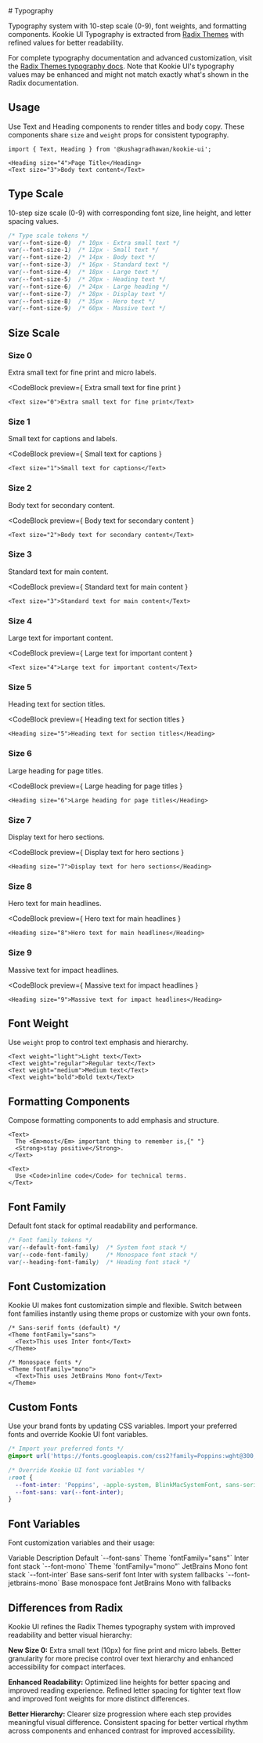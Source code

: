 
<Section size="1">

<Type />
# Typography

Typography system with 10-step scale (0-9), font weights, and formatting components. Kookie UI Typography is extracted from [Radix Themes](https://www.radix-ui.com/themes) with refined values for better readability. 

For complete typography documentation and advanced customization, visit the [Radix Themes typography docs](https://www.radix-ui.com/themes/docs/theme/typography). Note that Kookie UI's typography values may be enhanced and might not match exactly what's shown in the Radix documentation.

</Section>



<Section size="1">

## Usage

Use Text and Heading components to render titles and body copy. These components share `size` and `weight` props for consistent typography.

<CodeBlock>

```tsx
import { Text, Heading } from '@kushagradhawan/kookie-ui';
```

</CodeBlock>

<CodeBlock>

```tsx
<Heading size="4">Page Title</Heading>
<Text size="3">Body text content</Text>
```

</CodeBlock>

</Section>

<Section size="1">

## Type Scale

10-step size scale (0-9) with corresponding font size, line height, and letter spacing values.

<CodeBlock>

```css
/* Type scale tokens */
var(--font-size-0)  /* 10px - Extra small text */
var(--font-size-1)  /* 12px - Small text */
var(--font-size-2)  /* 14px - Body text */
var(--font-size-3)  /* 16px - Standard text */
var(--font-size-4)  /* 18px - Large text */
var(--font-size-5)  /* 20px - Heading text */
var(--font-size-6)  /* 24px - Large heading */
var(--font-size-7)  /* 28px - Display text */
var(--font-size-8)  /* 35px - Hero text */
var(--font-size-9)  /* 60px - Massive text */
```

</CodeBlock>

</Section>



<Section size="1">

## Size Scale

### Size 0

Extra small text for fine print and micro labels.

<CodeBlock
  preview={
    <Flex gap="2" align="center" justify="center">
      <Text size="0" align="center">Extra small text for fine print</Text>
    </Flex>
  }
>

```tsx
<Text size="0">Extra small text for fine print</Text>
```

</CodeBlock>

### Size 1

Small text for captions and labels.

<CodeBlock
  preview={
    <Flex gap="2" align="center" justify="center">
      <Text size="1" align="center">Small text for captions</Text>
    </Flex>
  }
>

```tsx
<Text size="1">Small text for captions</Text>
```

</CodeBlock>

### Size 2

Body text for secondary content.

<CodeBlock
  preview={
    <Flex gap="2" align="center" justify="center">
      <Text size="2" align="center">Body text for secondary content</Text>
    </Flex>
  }
>

```tsx
<Text size="2">Body text for secondary content</Text>
```

</CodeBlock>

### Size 3

Standard text for main content.

<CodeBlock
  preview={
    <Flex gap="2" align="center" justify="center">
      <Text size="3" align="center">Standard text for main content</Text>
    </Flex>
  }
>

```tsx
<Text size="3">Standard text for main content</Text>
```

</CodeBlock>

### Size 4

Large text for important content.

<CodeBlock
  preview={
    <Flex gap="2" align="center" justify="center">
      <Text size="4" align="center">Large text for important content</Text>
    </Flex>
  }
>

```tsx
<Text size="4">Large text for important content</Text>
```

</CodeBlock>

### Size 5

Heading text for section titles.

<CodeBlock
  preview={
    <Flex gap="2" align="center" justify="center">
      <Heading size="5" align="center">Heading text for section titles</Heading>
    </Flex>
  }
>

```tsx
<Heading size="5">Heading text for section titles</Heading>
```

</CodeBlock>

### Size 6

Large heading for page titles.

<CodeBlock
  preview={
    <Flex gap="2" align="center" justify="center">
      <Heading size="6" align="center">Large heading for page titles</Heading>
    </Flex>
  }
>

```tsx
<Heading size="6">Large heading for page titles</Heading>
```

</CodeBlock>

### Size 7

Display text for hero sections.

<CodeBlock
  preview={
    <Flex gap="2" align="center" justify="center">
      <Heading size="7" align="center">Display text for hero sections</Heading>
    </Flex>
  }
>

```tsx
<Heading size="7">Display text for hero sections</Heading>
```

</CodeBlock>

### Size 8

Hero text for main headlines.

<CodeBlock
  preview={
    <Flex gap="2" align="center" justify="center">
      <Heading size="8" align="center">Hero text for main headlines</Heading>
    </Flex>
  }
>

```tsx
<Heading size="8">Hero text for main headlines</Heading>
```

</CodeBlock>

### Size 9

Massive text for impact headlines.

<CodeBlock
  preview={
    <Flex gap="2" align="center" justify="center">
      <Heading size="9" align="center">Massive text for impact headlines</Heading>
    </Flex>
  }
>

```tsx
<Heading size="9">Massive text for impact headlines</Heading>
```

</CodeBlock>

</Section>



<Section size="1">

## Font Weight

Use `weight` prop to control text emphasis and hierarchy.

<CodeBlock>

```tsx
<Text weight="light">Light text</Text>
<Text weight="regular">Regular text</Text>
<Text weight="medium">Medium text</Text>
<Text weight="bold">Bold text</Text>
```

</CodeBlock>

</Section>



<Section size="1">

## Formatting Components

Compose formatting components to add emphasis and structure.

<CodeBlock>

```tsx
<Text>
  The <Em>most</Em> important thing to remember is,{" "}
  <Strong>stay positive</Strong>.
</Text>
```

</CodeBlock>

<CodeBlock>

```tsx
<Text>
  Use <Code>inline code</Code> for technical terms.
</Text>
```

</CodeBlock>

</Section>



<Section size="1">

## Font Family

Default font stack for optimal readability and performance.

<CodeBlock>

```css
/* Font family tokens */
var(--default-font-family)  /* System font stack */
var(--code-font-family)     /* Monospace font stack */
var(--heading-font-family)  /* Heading font stack */
```

</CodeBlock>

</Section>



<Section size="1">

## Font Customization

Kookie UI makes font customization simple and flexible. Switch between font families instantly using theme props or customize with your own fonts.

<CodeBlock>

```tsx
/* Sans-serif fonts (default) */
<Theme fontFamily="sans">
  <Text>This uses Inter font</Text>
</Theme>

/* Monospace fonts */
<Theme fontFamily="mono">
  <Text>This uses JetBrains Mono font</Text>
</Theme>
```

</CodeBlock>

</Section>



<Section size="1">

## Custom Fonts

Use your brand fonts by updating CSS variables. Import your preferred fonts and override Kookie UI font variables.

<CodeBlock>

```css
/* Import your preferred fonts */
@import url('https://fonts.googleapis.com/css2?family=Poppins:wght@300;400;500;600;700&display=swap');

/* Override Kookie UI font variables */
:root {
  --font-inter: 'Poppins', -apple-system, BlinkMacSystemFont, sans-serif;
  --font-sans: var(--font-inter);
}
```

</CodeBlock>

</Section>

<Section size="1">

## Font Variables

Font customization variables and their usage:

<Box>
  <Table.Root mt="6" mb="6" size="2" variant="ghost">
    <Table.Header>
      <Table.Row>
        <Table.ColumnHeaderCell weight="medium">Variable</Table.ColumnHeaderCell>
        <Table.ColumnHeaderCell weight="medium">Description</Table.ColumnHeaderCell>
        <Table.ColumnHeaderCell weight="medium">Default</Table.ColumnHeaderCell>
      </Table.Row>
    </Table.Header>
    <Table.Body>
      <Table.Row>
        <Table.RowHeaderCell>`--font-sans`</Table.RowHeaderCell>
        <Table.Cell>Theme `fontFamily="sans"`</Table.Cell>
        <Table.Cell>Inter font stack</Table.Cell>
      </Table.Row>
      <Table.Row>
        <Table.RowHeaderCell>`--font-mono`</Table.RowHeaderCell>
        <Table.Cell>Theme `fontFamily="mono"`</Table.Cell>
        <Table.Cell>JetBrains Mono font stack</Table.Cell>
      </Table.Row>
      <Table.Row>
        <Table.RowHeaderCell>`--font-inter`</Table.RowHeaderCell>
        <Table.Cell>Base sans-serif font</Table.Cell>
        <Table.Cell>Inter with system fallbacks</Table.Cell>
      </Table.Row>
      <Table.Row>
        <Table.RowHeaderCell>`--font-jetbrains-mono`</Table.RowHeaderCell>
        <Table.Cell>Base monospace font</Table.Cell>
        <Table.Cell>JetBrains Mono with fallbacks</Table.Cell>
      </Table.Row>
    </Table.Body>
  </Table.Root>
</Box>

</Section>



<Section size="1">

## Differences from Radix

Kookie UI refines the Radix Themes typography system with improved readability and better visual hierarchy:

**New Size 0:**
Extra small text (10px) for fine print and micro labels. Better granularity for more precise control over text hierarchy and enhanced accessibility for compact interfaces.

**Enhanced Readability:**
Optimized line heights for better spacing and improved reading experience. Refined letter spacing for tighter text flow and improved font weights for more distinct differences.

**Better Hierarchy:**
Clearer size progression where each step provides meaningful visual difference. Consistent spacing for better vertical rhythm across components and enhanced contrast for improved accessibility.

</Section>